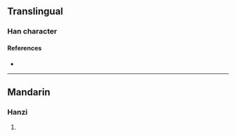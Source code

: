 {{character info}}
==Translingual==

===Han character===
{{Han char|rn=96|rad=玉|as=12|sn=16|four=18166|canj=MGCWA|ids=⿰𤣩曾}}

====References====
* {{Han ref|kx=0741.290|dkj=21230|hdz=21138.020|uh=7494|ud=29844|bh=EA65|bd=60005}}

----

==Mandarin==

===Hanzi===
{{cmn-hanzi|pin=[[zēng]] ([[zeng1]])|wg=tseng<sup>1</sup>}}

# {{rfdef|cmn|sort=玉12}}